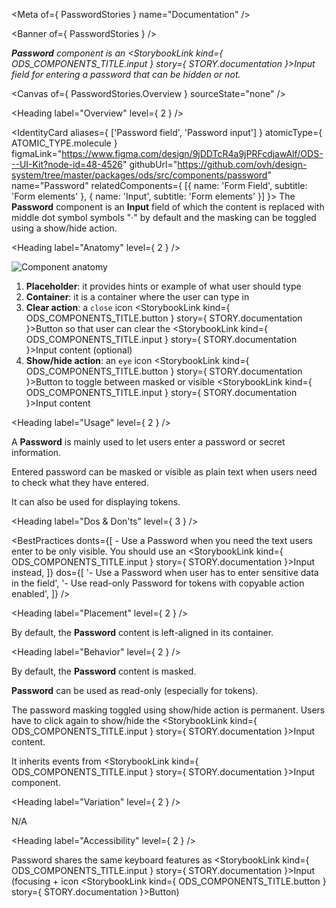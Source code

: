 
<Meta of={ PasswordStories } name="Documentation" />

<Banner of={ PasswordStories } />

_**Password** component is an <StorybookLink kind={ ODS_COMPONENTS_TITLE.input } story={ STORY.documentation }>Input</StorybookLink> field for entering a password that can be hidden or not._

<Canvas of={ PasswordStories.Overview } sourceState="none" />

<Heading label="Overview" level={ 2 } />

<IdentityCard aliases={ ['Password field', 'Password input'] }
              atomicType={ ATOMIC_TYPE.molecule }
              figmaLink="https://www.figma.com/design/9jDDTcR4a9jPRFcdjawAlf/ODS---UI-Kit?node-id=48-4526"
              githubUrl="https://github.com/ovh/design-system/tree/master/packages/ods/src/components/password"
              name="Password"
              relatedComponents={ [{ name: 'Form Field', subtitle: 'Form elements' }, { name: 'Input', subtitle: 'Form elements' }] }>
  The **Password** component is an **Input** field of which the content is replaced with middle dot symbol symbols "·" by default and
  the masking can be toggled using a show/hide action.
</IdentityCard>

<Heading label="Anatomy" level={ 2 } />

![Component anatomy](components/password/anatomy.png "Component anatomy")

1. **Placeholder**: it provides hints or example of what user should type
2. **Container**: it is a container where the user can type in
3. **Clear action**: a `close` icon <StorybookLink kind={ ODS_COMPONENTS_TITLE.button } story={ STORY.documentation }>Button</StorybookLink> so that user can clear the <StorybookLink kind={ ODS_COMPONENTS_TITLE.input } story={ STORY.documentation }>Input</StorybookLink> content (optional)
4. **Show/hide action**: an `eye` icon <StorybookLink kind={ ODS_COMPONENTS_TITLE.button } story={ STORY.documentation }>Button</StorybookLink> to toggle between masked or visible <StorybookLink kind={ ODS_COMPONENTS_TITLE.input } story={ STORY.documentation }>Input</StorybookLink> content

<Heading label="Usage" level={ 2 } />

A **Password** is mainly used to let users enter a password or secret information.

Entered password can be masked or visible as plain text when users need to check what they have entered.

It can also be used for displaying tokens.

<Heading label="Dos & Don'ts" level={ 3 } />

<BestPractices
  donts={[
    <span>- Use a Password when you need the text users enter to be only visible. You should use an <StorybookLink kind={ ODS_COMPONENTS_TITLE.input } story={ STORY.documentation }>Input</StorybookLink> instead</span>,
  ]}
  dos={[
    '- Use a Password when user has to enter sensitive data in the field',
    '- Use read-only Password for tokens with copyable action enabled',
  ]}
/>

<Heading label="Placement" level={ 2 } />

By default, the **Password** content is left-aligned in its container.

<Heading label="Behavior" level={ 2 } />

By default, the **Password** content is masked.

**Password** can be used as read-only (especially for tokens).

The password masking toggled using show/hide action is permanent. Users have to click again to show/hide the <StorybookLink kind={ ODS_COMPONENTS_TITLE.input } story={ STORY.documentation }>Input</StorybookLink> content.

It inherits events from <StorybookLink kind={ ODS_COMPONENTS_TITLE.input } story={ STORY.documentation }>Input</StorybookLink> component.

<Heading label="Variation" level={ 2 } />

N/A

<Heading label="Accessibility" level={ 2 } />

Password shares the same keyboard features as <StorybookLink kind={ ODS_COMPONENTS_TITLE.input } story={ STORY.documentation }>Input</StorybookLink> (focusing + icon <StorybookLink kind={ ODS_COMPONENTS_TITLE.button } story={ STORY.documentation }>Button</StorybookLink>)
